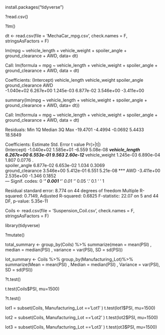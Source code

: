 install.packages("tidyverse")

?read.csv()

?lm()

dt <- read.csv(file = 'MechaCar_mpg.csv', check.names = F, stringsAsFactors = F)


lm(mpg ~ vehicle_length + vehicle_weight + spoiler_angle + ground_clearance + AWD, data= dt)

Call:
lm(formula = mpg ~ vehicle_length + vehicle_weight + spoiler_angle + 
    ground_clearance + AWD, data = dt)

Coefficients:
     (Intercept)    vehicle_length    vehicle_weight     spoiler_angle  ground_clearance               AWD  
      -1.040e+02         6.267e+00         1.245e-03         6.877e-02         3.546e+00        -3.411e+00  
      
summary(lm(mpg ~ vehicle_length + vehicle_weight + spoiler_angle + ground_clearance + AWD, data= dt))

Call:
lm(formula = mpg ~ vehicle_length + vehicle_weight + spoiler_angle + 
    ground_clearance + AWD, data = dt)

Residuals:
     Min       1Q   Median       3Q      Max 
-19.4701  -4.4994  -0.0692   5.4433  18.5849 

Coefficients:
                   Estimate Std. Error t value Pr(>|t|)    
(Intercept)      -1.040e+02  1.585e+01  -6.559 5.08e-08 ***
vehicle_length    6.267e+00  6.553e-01   9.563 2.60e-12 ***
vehicle_weight    1.245e-03  6.890e-04   1.807   0.0776 .  
spoiler_angle     6.877e-02  6.653e-02   1.034   0.3069    
ground_clearance  3.546e+00  5.412e-01   6.551 5.21e-08 ***
AWD              -3.411e+00  2.535e+00  -1.346   0.1852    
---
Signif. codes:  0 ‘***’ 0.001 ‘**’ 0.01 ‘*’ 0.05 ‘.’ 0.1 ‘ ’ 1

Residual standard error: 8.774 on 44 degrees of freedom
Multiple R-squared:  0.7149,	Adjusted R-squared:  0.6825 
F-statistic: 22.07 on 5 and 44 DF,  p-value: 5.35e-11  





Coils <- read.csv(file = 'Suspension_Coil.csv', check.names = F, stringsAsFactors = F)

library(tidyverse)

?mutate()



total_summary <- group_by(Coils) %>% summarize(mean = mean(PSI) , median = median(PSI) , variance = var(PSI), SD = sd(PSI)) 


lot_summary <- Coils %>% group_by(Manufacturing_Lot)%>% summarize(Mean = mean(PSI) , Median = median(PSI) , Variance = var(PSI), SD = sd(PSI)) 


?t.test()

t.test(Coils$PSI, mu=1500)

?t.test()

lot1 = subset(Coils, Manufacturing_Lot =='Lot1' )
t.test(lot1$PSI, mu=1500)

lot2 = subset(Coils, Manufacturing_Lot =='Lot2' )
t.test(lot2$PSI, mu=1500)


lot3 = subset(Coils, Manufacturing_Lot =='Lot3' )
t.test(ot3$PSI, mu=1500)






